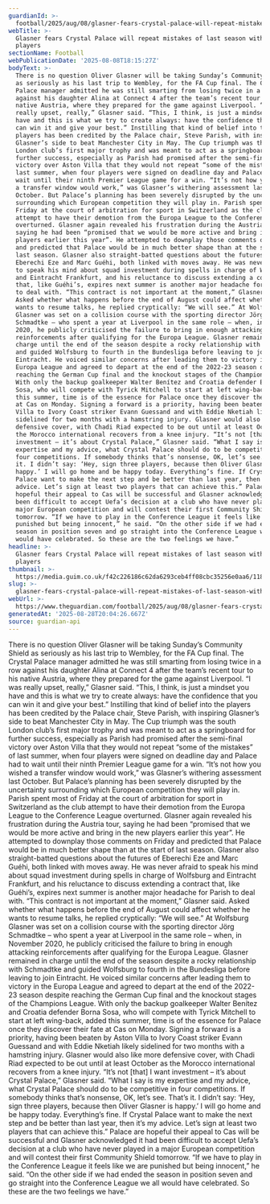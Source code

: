 ```yaml
---
guardianId: >-
  football/2025/aug/08/glasner-fears-crystal-palace-will-repeat-mistakes-of-last-season-without-new-players
webTitle: >-
  Glasner fears Crystal Palace will repeat mistakes of last season without new
  players
sectionName: Football
webPublicationDate: '2025-08-08T18:15:27Z'
bodyText: >-
  There is no question Oliver Glasner will be taking Sunday’s Community Shield
  as seriously as his last trip to Wembley, for the FA Cup final. The Crystal
  Palace manager admitted he was still smarting from losing twice in a row
  against his daughter Alina at Connect 4 after the team’s recent tour to his
  native Austria, where they prepared for the game against Liverpool. “I was
  really upset, really,” Glasner said. “This, I think, is just a mindset you
  have and this is what we try to create always: have the confidence that you
  can win it and give your best.” Instilling that kind of belief into the
  players has been credited by the Palace chair, Steve Parish, with inspiring
  Glasner’s side to beat Manchester City in May. The Cup triumph was the south
  London club’s first major trophy and was meant to act as a springboard for
  further success, especially as Parish had promised after the semi-final
  victory over Aston Villa that they would not repeat “some of the mistakes” of
  last summer, when four players were signed on deadline day and Palace had to
  wait until their ninth Premier League game for a win. “It’s not how you wished
  a transfer window would work,” was Glasner’s withering assessment last
  October. But Palace’s planning has been severely disrupted by the uncertainty
  surrounding which European competition they will play in. Parish spent most of
  Friday at the court of arbitration for sport in Switzerland as the club
  attempt to have their demotion from the Europa League to the Conference League
  overturned. Glasner again revealed his frustration during the Austria tour,
  saying he had been “promised that we would be more active and bring in the new
  players earlier this year”. He attempted to downplay those comments on Friday
  and predicted that Palace would be in much better shape than at the start of
  last season. Glasner also straight-batted questions about the futures of
  Eberechi Eze and Marc Guéhi, both linked with moves away. He was never afraid
  to speak his mind about squad investment during spells in charge of Wolfsburg
  and Eintracht Frankfurt, and his reluctance to discuss extending a contract
  that, like Guéhi’s, expires next summer is another major headache for Parish
  to deal with. “This contract is not important at the moment,” Glasner said.
  Asked whether what happens before the end of August could affect whether he
  wants to resume talks, he replied cryptically: “We will see.” At Wolfsburg
  Glasner was set on a collision course with the sporting director Jörg
  Schmadtke – who spent a year at Liverpool in the same role – when, in November
  2020, he publicly criticised the failure to bring in enough attacking
  reinforcements after qualifying for the Europa League. Glasner remained in
  charge until the end of the season despite a rocky relationship with Schmadtke
  and guided Wolfsburg to fourth in the Bundesliga before leaving to join
  Eintracht. He voiced similar concerns after leading them to victory in the
  Europa League and agreed to depart at the end of the 2022-23 season despite
  reaching the German Cup final and the knockout stages of the Champions League.
  With only the backup goalkeeper Walter Benítez and Croatia defender Borna
  Sosa, who will compete with Tyrick Mitchell to start at left wing-back, added
  this summer, time is of the essence for Palace once they discover their fate
  at Cas on Monday. Signing a forward is a priority, having been beaten by Aston
  Villa to Ivory Coast striker Evann Guessand and with Eddie Nketiah likely
  sidelined for two months with a hamstring injury. Glasner would also like more
  defensive cover, with Chadi Riad expected to be out until at least October as
  the Morocco international recovers from a knee injury. “It’s not [that] I want
  investment – it’s about Crystal Palace,” Glasner said. “What I say is my
  expertise and my advice, what Crystal Palace should do to be competitive in
  four competitions. If somebody thinks that’s nonsense, OK, let’s see. That’s
  it. I didn’t say: ‘Hey, sign three players, because then Oliver Glasner is
  happy.’ I will go home and be happy today. Everything’s fine. If Crystal
  Palace want to make the next step and be better than last year, then it’s my
  advice. Let’s sign at least two players that can achieve this.” Palace are
  hopeful their appeal to Cas will be successful and Glasner acknowledged it had
  been difficult to accept Uefa’s decision at a club who have never played in a
  major European competition and will contest their first Community Shield
  tomorrow. “If we have to play in the Conference League it feels like we are
  punished but being innocent,” he said. “On the other side if we had ended the
  season in position seven and go straight into the Conference League we all
  would have celebrated. So these are the two feelings we have.”
headline: >-
  Glasner fears Crystal Palace will repeat mistakes of last season without new
  players
thumbnail: >-
  https://media.guim.co.uk/f42c226186c62da6293ceb4ff08cbc35256e0aa6/118_0_4317_3454/500.jpg
slug: >-
  glasner-fears-crystal-palace-will-repeat-mistakes-of-last-season-without-new-players
webUrl: >-
  https://www.theguardian.com/football/2025/aug/08/glasner-fears-crystal-palace-will-repeat-mistakes-of-last-season-without-new-players
generatedAt: '2025-08-28T20:04:26.667Z'
source: guardian-api
---
```

There is no question Oliver Glasner will be taking Sunday’s Community Shield as seriously as his last trip to Wembley, for the FA Cup final. The Crystal Palace manager admitted he was still smarting from losing twice in a row against his daughter Alina at Connect 4 after the team’s recent tour to his native Austria, where they prepared for the game against Liverpool. “I was really upset, really,” Glasner said. “This, I think, is just a mindset you have and this is what we try to create always: have the confidence that you can win it and give your best.” Instilling that kind of belief into the players has been credited by the Palace chair, Steve Parish, with inspiring Glasner’s side to beat Manchester City in May. The Cup triumph was the south London club’s first major trophy and was meant to act as a springboard for further success, especially as Parish had promised after the semi-final victory over Aston Villa that they would not repeat “some of the mistakes” of last summer, when four players were signed on deadline day and Palace had to wait until their ninth Premier League game for a win. “It’s not how you wished a transfer window would work,” was Glasner’s withering assessment last October. But Palace’s planning has been severely disrupted by the uncertainty surrounding which European competition they will play in. Parish spent most of Friday at the court of arbitration for sport in Switzerland as the club attempt to have their demotion from the Europa League to the Conference League overturned. Glasner again revealed his frustration during the Austria tour, saying he had been “promised that we would be more active and bring in the new players earlier this year”. He attempted to downplay those comments on Friday and predicted that Palace would be in much better shape than at the start of last season. Glasner also straight-batted questions about the futures of Eberechi Eze and Marc Guéhi, both linked with moves away. He was never afraid to speak his mind about squad investment during spells in charge of Wolfsburg and Eintracht Frankfurt, and his reluctance to discuss extending a contract that, like Guéhi’s, expires next summer is another major headache for Parish to deal with. “This contract is not important at the moment,” Glasner said. Asked whether what happens before the end of August could affect whether he wants to resume talks, he replied cryptically: “We will see.” At Wolfsburg Glasner was set on a collision course with the sporting director Jörg Schmadtke – who spent a year at Liverpool in the same role – when, in November 2020, he publicly criticised the failure to bring in enough attacking reinforcements after qualifying for the Europa League. Glasner remained in charge until the end of the season despite a rocky relationship with Schmadtke and guided Wolfsburg to fourth in the Bundesliga before leaving to join Eintracht. He voiced similar concerns after leading them to victory in the Europa League and agreed to depart at the end of the 2022-23 season despite reaching the German Cup final and the knockout stages of the Champions League. With only the backup goalkeeper Walter Benítez and Croatia defender Borna Sosa, who will compete with Tyrick Mitchell to start at left wing-back, added this summer, time is of the essence for Palace once they discover their fate at Cas on Monday. Signing a forward is a priority, having been beaten by Aston Villa to Ivory Coast striker Evann Guessand and with Eddie Nketiah likely sidelined for two months with a hamstring injury. Glasner would also like more defensive cover, with Chadi Riad expected to be out until at least October as the Morocco international recovers from a knee injury. “It’s not [that] I want investment – it’s about Crystal Palace,” Glasner said. “What I say is my expertise and my advice, what Crystal Palace should do to be competitive in four competitions. If somebody thinks that’s nonsense, OK, let’s see. That’s it. I didn’t say: ‘Hey, sign three players, because then Oliver Glasner is happy.’ I will go home and be happy today. Everything’s fine. If Crystal Palace want to make the next step and be better than last year, then it’s my advice. Let’s sign at least two players that can achieve this.” Palace are hopeful their appeal to Cas will be successful and Glasner acknowledged it had been difficult to accept Uefa’s decision at a club who have never played in a major European competition and will contest their first Community Shield tomorrow. “If we have to play in the Conference League it feels like we are punished but being innocent,” he said. “On the other side if we had ended the season in position seven and go straight into the Conference League we all would have celebrated. So these are the two feelings we have.”
